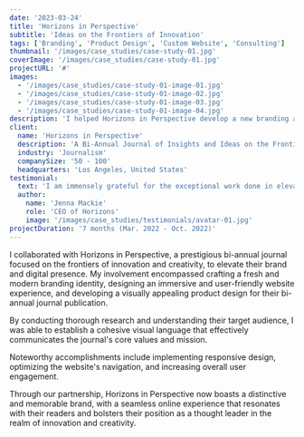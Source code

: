 ```yaml
---
date: '2023-03-24'
title: 'Horizons in Perspective'
subtitle: 'Ideas on the Frontiers of Innovation'
tags: ['Branding', 'Product Design', 'Custom Website', 'Consulting']
thumbnail: '/images/case_studies/case-study-01.jpg'
coverImage: '/images/case_studies/case-study-01.jpg'
projectURL: '#'
images:
  - '/images/case_studies/case-study-01-image-01.jpg'
  - '/images/case_studies/case-study-01-image-02.jpg'
  - '/images/case_studies/case-study-01-image-03.jpg'
  - '/images/case_studies/case-study-01-image-04.jpg'
description: 'I helped Horizons in Perspective develop a new branding and website experience, as well as an engaging product design for their bi-annual journal publication.'
client:
  name: 'Horizons in Perspective'
  description: 'A Bi-Annual Journal of Insights and Ideas on the Frontiers of Innovation and Creativity'
  industry: 'Journalism'
  companySize: '50 - 100'
  headquarters: 'Los Angeles, United States'
testimonial:
  text: 'I am immensely grateful for the exceptional work done in elevating our brand and digital presence. The fresh branding, immersive website experience, and engaging product design for our bi-annual journal publication have significantly contributed to our success. The attention to detail and understanding of our target audience resulted in a cohesive visual language that effectively communicates our mission and values.'
  author:
    name: 'Jenna Mackie'
    role: 'CEO of Horizons'
    image: '/images/case_studies/testimonials/avatar-01.jpg'
projectDuration: '7 months (Mar. 2022 - Oct. 2022)'
---
```


I collaborated with Horizons in Perspective, a prestigious bi-annual journal focused on the frontiers of innovation and creativity, to elevate their brand and digital presence. My involvement encompassed crafting a fresh and modern branding identity, designing an immersive and user-friendly website experience, and developing a visually appealing product design for their bi-annual journal publication.

By conducting thorough research and understanding their target audience, I was able to establish a cohesive visual language that effectively communicates the journal's core values and mission.

Noteworthy accomplishments include implementing responsive design, optimizing the website's navigation, and increasing overall user engagement.

Through our partnership, Horizons in Perspective now boasts a distinctive and memorable brand, with a seamless online experience that resonates with their readers and bolsters their position as a thought leader in the realm of innovation and creativity.
